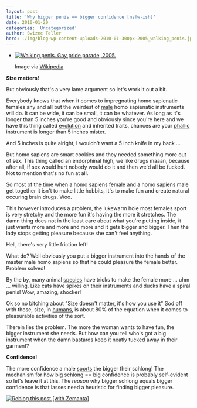 ```yaml
---
layout: post
title: 'Why bigger penis == bigger confidence [nsfw-ish]'
date: 2010-01-20
categories: 'Uncategorized'
author: Swizec Teller
hero: ./img/blog-wp-content-uploads-2010-01-300px-2005_walking_penis.jpg
---
```

- [![Walking penis. Gay pride parade, 2005.](./img/blog-wp-content-uploads-2010-01-300px-2005_walking_penis.jpg "Walking penis. Gay pride parade, 2005.")](http://commons.wikipedia.org/wiki/Image:2005_walking_penis.jpg)

  Image via [Wikipedia](http://commons.wikipedia.org/wiki/Image:2005_walking_penis.jpg)

**Size matters!**



But obviously that's a very lame argument so let's work it out a bit.



Everybody knows that when it comes to impregnating homo sapienatic females any and all but the weirdest of [male](http://en.wikipedia.org/wiki/Male "Male") homo sapienatic instruments will do. It can be wide, it can be small, it can be whatever. As long as it's longer than 5 inches you're good and obviously since you're here and we have this thing called [evolution](http://en.wikipedia.org/wiki/Evolution "Evolution") and inherited traits, chances are your [phallic](http://en.wikipedia.org/wiki/Phallus "Phallus") instrument is longer than 5 inches mister.



And 5 inches is quite alright, I wouldn't want a 5 inch knife in my back ...



But homo sapiens are smart cookies and they needed something more out of sex. This thing called an endorphinal high, we like drugs maaan, because after all, if sex would hurt nobody would do it and then we'd all be fucked. Not to mention that's no fun at all.



So most of the time when a homo sapiens female and a homo sapiens male get together it isn't to make little hobbits, it's to make fun and create natural occuring brain drugs. Woo.



This however introduces a problem, the lukewarm hole most females sport is very stretchy and the more fun it's having the more it stretches. The damn thing does not in the least care about what you're putting inside, it just wants more and more and more and it gets bigger and bigger. Then the lady stops getting pleasure because she can't feel anything.



Hell, there's very little friction left!



What do? Well obviously you put a bigger instrument into the hands of the master male homo sapiens so that he could pleasure the female better. Problem solved!



By the by, many animal [species](http://en.wikipedia.org/wiki/Species "Species") have tricks to make the female more ... uhm ... willing. Like cats have spikes on their instruments and ducks have a spiral penis! Wow, amazing, shocker!



Ok so no bitching about "Size doesn't matter, it's how you use it" Sod off with those, size, in [humans](http://en.wikipedia.org/wiki/Human "Human"), is about 80% of the equation when it comes to pleasurable activities of the sort.



Therein lies the problem. The more the woman wants to have fun, the bigger instrument she needs. But how can you tell who's got a big instrument when the damn bastards keep it neatly tucked away in their garment?



**Confidence!**



The more confidence a male [sports](http://en.wikipedia.org/wiki/Sport "Sport") the bigger their schlong! The mechanism for how big schlong == big confidence is probably self-evident so let's leave it at this. The _reason_ why bigger schlong equals bigger confidence is that lasses need a heuristic for finding bigger pleasure.

[![Reblog this post \[with Zemanta\]](http://img.zemanta.com/reblog_e.png?x-id=620b4d5a-69f5-487e-97eb-1b503a0ca9bf)](http://reblog.zemanta.com/zemified/620b4d5a-69f5-487e-97eb-1b503a0ca9bf/ "Reblog this post \[with Zemanta]")
